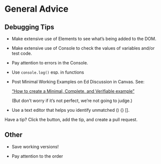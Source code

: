 # General Advice <i class="fa fa-bug"></i>

## Debugging Tips 

* Make extensive use of Elements to see what's being added to the DOM.

* Make extensive use of Console to check the values of variables and/or test code.

* Pay attention to errors in the Console. 

* Use `console.log()` esp. in functions

* Post Minimal Working Examples on Ed Discussion in Canvas. See:

    ["How to create a Minimal, Complete, and Verifiable example"](https://stackoverflow.com/help/mcve){target="_blank"}

    (But don't worry if it's not perfect, we're not going to judge.)

* Use a text editor that helps you identify unmatched () {} [].

Have a tip? Click the <i class="fas fa-edit"></i>
button, add the tip, and create a pull request.

## Other

* Save working versions!

* Pay attention to the order 
